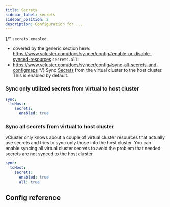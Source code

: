 ```yaml
---
title: Secrets
sidebar_label: secrets
sidebar_position: 2
description: Configuration for ...
---
```



{/*
`secrets.enabled`:
 - covered by the generic section here: https://www.vcluster.com/docs/syncer/config#enable-or-disable-synced-resources
`secrets.all`:
 - https://www.vcluster.com/docs/syncer/config#sync-all-secrets-and-configmaps
*/}
Sync [Secrets](https://kubernetes.io/docs/concepts/configuration/secret/) from the virtual cluster to the host cluster. This is enabled by default. 

### Sync only utilized secrets from virtual to host cluster
```YAML
sync:
  toHost:
    secrets:
      enabled: true
```

### Sync all secrets from virtual to host cluster
vCluster only knows about a couple of virtual cluster resources that actually use secrets and tries to sync only those into the host cluster. You can enable syncing all virtual cluster secrets to avoid the problem that needed secrets are not synced to the host cluster.
```YAML
sync:
  toHost:
    secrets:
      enabled: true
      all: true
```

## Config reference

<SyncAllResource/>